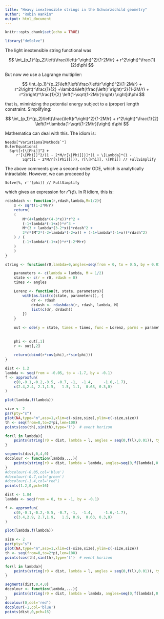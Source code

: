 ```yaml
---
title: "Heavy inextensible strings in the Schwarzschild geometry"
author: "Robin Hankin"
output: html_document
---
```


```r
knitr::opts_chunk$set(echo = TRUE)
```

```r
library("deSolve")
```

The light inextensible string functional was

$$
\int_{p_1}^{p_2}\left(\frac{\left(r'\right)^2}{1-2M/r} + r^2\right)^\frac{1}{2}d\phi
$$

But now we use a Lagrange multiplier:

$$
\int_{p_1}^{p_2}\left[\left(\frac{\left(r'\right)^2}{1-2M/r} + r^2\right)^\frac{1}{2}
+\lambda\left(\frac{\left(r'\right)^2}{1-2M/r} + r^2\right)^\frac{1}{2}
\left(1-\sqrt{1-2M/r}\right)
\right]d\phi
$$

that is, miminizing the potential energy subject to a (proper) length
constraint.  Simplifying: 

$$
\int_{p_1}^{p_2}\left(\frac{\left(r'\right)^2}{1-2M/r} +
r^2\right)^\frac{1}{2} \left(1+\lambda(1-\sqrt{1-2M/r})\right) d\phi
$$

Mathematica can deal with this.  The idiom is:


```
Needs["VariationalMethods`"]
EulerEquations[ 
  Sqrt[r[\[Phi]]^2 + 
     r'[\[Phi]]^2/(1 - 2*M/r[\[Phi]])]*(1 + \[Lambda]*(1 - 
        Sqrt[1 - 2*M/r[\[Phi]]])), r[\[Phi]], \[Phi]] // FullSimplify
```


The above comments give a second-order ODE, which is analytically
intractable.  However, we can proceeed by

```
Solve[%, r''[phi]] // FullSimplify
```

which gives an expression for $r''(\phi)$.  In R idiom, this is:


```r
rdashdash <- function(r,rdash,lambda,M=1/2){
    x <- sqrt(1-2*M/r)
    return(
    (
        M*(4+lambda*(4-3*x))*r^2 +
        (-1+lambda*(-1+x))*r^3 +
        M*(3 + lambda*(3-2*x))*rdash^2 +
        2*r*(M^2*(-2+lambda*(-2+x)) + (-1+lambda*(-1+x))*rdash^2)
    ) / (
        (-1+lambda*(-1+x))*r*(-2*M+r)
    )
    )
}
```


```r
string <- function(r0,lambda=0,angles=seq(from = 0, to = 0.5, by = 0.01)){

    parameters <- c(lambda = lambda, M = 1/2)
    state <- c(r = r0, rdash = 0)
    times <- angles

    Lorenz <- function(t, state, parameters){
        with(as.list(c(state, parameters)), {
            dr <- rdash
            drdash <- rdashdash(r, rdash, lambda, M)
            list(c(dr, drdash))
        })
    }
    
    out <- ode(y = state, times = times, func = Lorenz, parms = parameters)
    
    
    phi <- out[,1]
    r <- out[,2]
    
    return(cbind(r*cos(phi),r*sin(phi)))
}
```


```r

dist <- 1.2
lambda <- seq(from = -0.05, to = -1.7, by = -0.1)
f <- approxfun(
    c(0,-0.1,-0.2,-0.5, -0.7, -1,  -1.4,     -1.6,-1.7),
    c(2.4,2.4, 2.1,1.5,   1.5, 1.1,  0.63, 0.3,0)
)

plot(lambda,f(lambda))

size <- 2
par(pty="s")
plot(NA,type="n",asp=1,xlim=c(-size,size),ylim=c(-size,size))
th <- seq(from=0,to=2*pi,len=100)
points(cos(th),sin(th),type='l')  # event horizon

for(l in lambda){
    points(string(r0 = dist, lambda = l, angles = seq(0,f(l),0.01)), type = 'l')
}

segments(dist,0,4,0)
docolour <- function(lambda,...){
    points(string(r0 = dist, lambda = lambda, angles=seq(0,f(lambda),0.01)), type='l', lwd=3, ...)
}
#docolour(-0.05,col='blue')
#docolour(-0.7,col='green')
#docolour(-1.4,col='red')
points(1.2,0,pch=16)
```


```r

dist <- 1.04
lambda <- seq(from = 0, to = -1, by = -0.1)

f <- approxfun(
    c(0,-0.1,-0.2,-0.5, -0.7, -1,  -1.4,     -1.6,-1.7),
    c(3.4,2.9, 2.7,1.9,   1.5, 0.9,  0.63, 0.3,0)
)

plot(lambda,f(lambda))

size <- 2
par(pty="s")
plot(NA,type="n",asp=1,xlim=c(-size,size),ylim=c(-size,size))
th <- seq(from=0,to=2*pi,len=100)
points(cos(th),sin(th),type='l')  # event horizon

for(l in lambda){
    points(string(r0 = dist, lambda = l, angles = seq(0,f(l),0.01)), type = 'l')
}

segments(dist,0,4,0)
docolour <- function(lambda,...){
    points(string(r0 = dist, lambda = lambda, angles=seq(0,f(lambda),0.01)), type='l', lwd=3, ...)
}
docolour(0,col='red')
docolour(-1,col='blue')
points(dist,0,pch=16)
```
